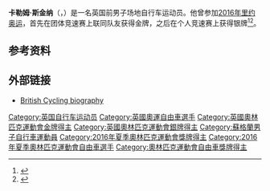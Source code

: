 '''卡勒姆·斯金纳'''（{{lang-en|Callum Skinner}}，{{bd|1992年|8月20日}}）是一名英国前男子场地自行车运动员。他曾参加[[2016年夏季奥林匹克运动会|2016年里约奥运]]，首先在团体竞速赛上联同队友获得金牌，之后在个人竞速赛上获得银牌<ref>{{cite web | url=http://www.bbc.co.uk/sport/olympics/36687046 | title=Rio Olympics 2016: Great Britain win third straight team sprint gold | publisher=[[BBC体育|BBC Sport]] | date=2016-08-11 | accessdate=2016-08-14 | archiveurl=https://web.archive.org/web/20160812005813/http://www.bbc.com/sport/olympics/36687046 | archivedate=2016-08-12 | dead-url=no }}</ref><ref>{{cite web | url=http://www.bbc.co.uk/sport/olympics/36689350 | title=Rio Olympics 2016: Jason Kenny beats Callum Skinner to win back-to-back Olympic titles | publisher=[[BBC体育|BBC Sport]] | date=2016-08-14 | accessdate=2016-08-14 | archiveurl=https://web.archive.org/web/20160819191848/http://www.bbc.com/sport/olympics/36689350 | archivedate=2016-08-19 | dead-url=no }}</ref>。

==参考资料==
{{reflist}}

==外部链接==
*[http://www.britishcycling.org.uk/gbcyclingteam/bio/63 British Cycling biography] {{Wayback|url=http://www.britishcycling.org.uk/gbcyclingteam/bio/63 |date=20140703005511 }}

{{DEFAULTSORT:Skinner, Callum}}
[[Category:英国自行车运动员|Category:英国自行车运动员]]
[[Category:英國奧運自由車選手|Category:英國奧運自由車選手]]
[[Category:英國奧林匹克運動會金牌得主|Category:英國奧林匹克運動會金牌得主]]
[[Category:英國奧林匹克運動會銀牌得主|Category:英國奧林匹克運動會銀牌得主]]
[[Category:蘇格蘭男子自行車運動員|Category:蘇格蘭男子自行車運動員]]
[[Category:2016年夏季奧林匹克運動會獎牌得主|Category:2016年夏季奧林匹克運動會獎牌得主]]
[[Category:2016年夏季奧林匹克運動會自由車選手|Category:2016年夏季奧林匹克運動會自由車選手]]
[[Category:奧林匹克運動會自由車獎牌得主|Category:奧林匹克運動會自由車獎牌得主]]